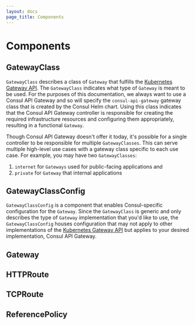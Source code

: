 ```yaml
---
layout: docs
page_title: Components
---
```


# Components

## GatewayClass

`GatewayClass` describes a class of `Gateway` that fulfills the [Kubernetes Gateway API](https://gateway-api.sigs.k8s.io/).
The `GatewayClass` indicates what type of `Gateway` is meant to be used. For the purposes of this documentation, we always
want to use a Consul API Gateway and so will specify the `consul-api-gateway` gateway class that is created by the Consul Helm chart.
Using this class indicates that the Consul API Gateway controller is responsible for creating the required infrastructure resources
and configuring them appropriately, resulting in a functional `Gateway`.

Though Consul API Gateway doesn't offer it today, it's possible for a single controller to be responsible for multiple `GatewayClasses`.
This can serve multiple high-level use cases with a gateway class specific to each use case. For example, you may have two `GatewayClasses`:

1. `internet` for `Gateways` used for public-facing applications and
2. `private` for `Gateway` that  internal applications

## GatewayClassConfig

`GatewayClassConfig` is a component that enables Consul-specific configuration for the `Gateway`. Since the `GatewayClass`
is generic and only describes the type of `Gateway` implementation that you'd like to use, the `GatewayClassConfig` houses
configuration that may not apply to other implementations of the [Kubernetes Gateway API](https://gateway-api.sigs.k8s.io/)
but applies to your desired implementation, Consul API Gateway.

## Gateway

## HTTPRoute

## TCPRoute

## ReferencePolicy
